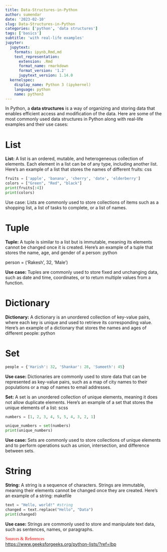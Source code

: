 ```yaml
---
title: Data-Structures-in-Python
author: sumendar
date: '2023-02-10'
slug: Data-Structures-in-Python
categories: ['python', 'data structures']
tags: ['basics']
subtitle: 'with real-life examples'
jupyter:
  jupytext:
    formats: ipynb,Rmd,md
    text_representation:
      extension: .Rmd
      format_name: rmarkdown
      format_version: '1.2'
      jupytext_version: 1.14.0
  kernelspec:
    display_name: Python 3 (ipykernel)
    language: python
    name: python3
---
```


In Python, a **data structures** is a way of organizing and storing data that enables efficient access and modification of the data. Here are some of the most commonly used data structures in Python along with real-life examples and their use cases:


# List


**List:** 
A list is an ordered, mutable, and heterogeneous collection of elements. Each element in a list can be of any type, including another list. Here's an example of a list that stores the names of different fruits:
css

```python

fruits = ['apple', 'banana', 'cherry', 'date', 'elderberry']
colors = ["Green", "Red", "black"]
print(fruits[:4])
print(colors)
```
Use case: Lists are commonly used to store collections of items such as a shopping list, a list of tasks to complete, or a list of names.



# Tuple


**Tuple:** A tuple is similar to a list but is immutable, meaning its elements cannot be changed once it is created. Here's an example of a tuple that stores the name, age, and gender of a person:
python


person = ('Rakesh', 32, 'Male')


**Use case:** Tuples are commonly used to store fixed and unchanging data, such as date and time, coordinates, or to return multiple values from a function.


# Dictionary


**Dictionary:** A dictionary is an unordered collection of key-value pairs, where each key is unique and used to retrieve its corresponding value. Here's an example of a dictionary that stores the names and ages of different people:
python


# Set

```python
people = {'Harish': 32, 'Shankar': 28, 'Sumeeth': 45}
```

**Use case:** Dictionaries are commonly used to store data that can be represented as key-value pairs, such as a map of city names to their populations or a map of names to email addresses.

**Set:** A set is an unordered collection of unique elements, meaning it does not allow duplicate elements. Here's an example of a set that stores the unique elements of a list:
scss

```python
numbers = [1, 2, 3, 4, 5, 5, 4, 3, 2, 1]
```

```python
unique_numbers = set(numbers)
print(unique_numbers)
```

**Use case:** Sets are commonly used to store collections of unique elements and to perform operations such as union, intersection, and difference between sets.


# String


**String:** A string is a sequence of characters. Strings are immutable, meaning their elements cannot be changed once they are created. Here's an example of a string:
makefile

```python
text = "Hello, world!" #string
changed = text.replace("Hello", "Data")
print(changed)
```

**Use case:** Strings are commonly used to store and manipulate text data, such as sentences, names, or paragraphs.


<span style="color:red; font-family:Comic Sans MS">Sources & References</span>  
<a href="https://www.geeksforgeeks.org/python-lists/?ref=lbp" target="_blank">https://www.geeksforgeeks.org/python-lists/?ref=lbp</a>  
